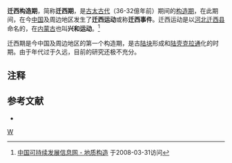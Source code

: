 {{中国构造期}}
'''迁西构造期'''，简称'''迁西期'''，是[[古太古代|古太古代]]（36-32億年前）期间的[[构造期|构造期]]，在此期间，在今[[中国|中国]]及周边地区发生了'''迁西运动'''或称'''迁西事件'''。迁西运动是以[[河北|河北]][[迁西县|迁西县]]命名的，在[[内蒙古|内蒙古]]也叫'''兴和运动'''。<ref>[http://www.sdinfo.net.cn/geomap/dizhigz.htm 中国可持续发展信息网 - 地质构造] {{webarchive|url=https://archive.is/20020722024716/http://www.sdinfo.net.cn/geomap/dizhigz.htm |date=2002-07-22 }}于2008-03-31访问</ref>

迁西期是今中国及周边地区的第一个构造期，是古[[地块|陆块]]形成和[[大陆地壳|陆壳]][[克拉通|克拉通]]化的时期。由于年代过于久远，目前的研究还极不充分。

==注释==

{{reflist|2}}

==参考文献==

*{{cite book
  | author = 万天丰
  | title = 《中国大地构造学纲要》
  | publisher = 地质出版社
  | pages = 29-38
  | isbn = 7-116-03991-0
|date=2004年6月}}

{{geol-stub}}
[[category:构造期|W]]